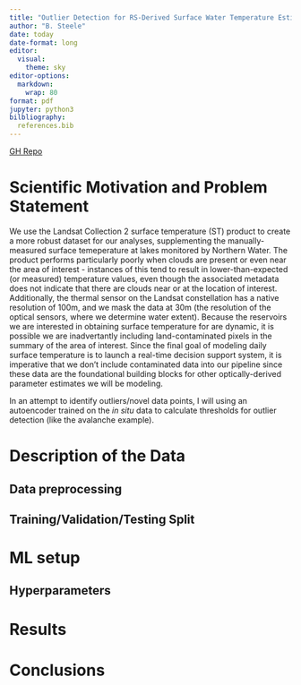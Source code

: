 ```yaml
---
title: "Outlier Detection for RS-Derived Surface Water Temperature Estimates"
author: "B. Steele"
date: today
date-format: long
editor: 
  visual:
    theme: sky
editor-options:
  markdown:
    wrap: 80
format: pdf
jupyter: python3
bilbliography:
  references.bib
---
```


[GH Repo](https://github.com/steeleb/ATS-ML-Fall2023)

# Scientific Motivation and Problem Statement

We use the Landsat Collection 2 surface temperature (ST) product to create a more robust dataset for our analyses, supplementing the manually-measured surface temeperature at lakes monitored by Northern Water. The product performs particularly poorly when clouds are present or even near the area of interest - instances of this tend to result in lower-than-expected (or measured) temperature values, even though the associated metadata does not indicate that there are clouds near or at the location of interest. Additionally, the thermal sensor on the Landsat constellation has a native resolution of 100m, and we mask the data at 30m (the resolution of the optical sensors, where we determine water extent). Because the reservoirs we are interested in obtaining surface temperature for are dynamic, it is possible we are inadvertantly including land-contaminated pixels in the summary of the area of interest. Since the final goal of modeling daily surface temperature is to launch a real-time decision support system, it is imperative that we don't include contaminated data into our pipeline since these data are the foundational building blocks for other optically-derived parameter estimates we will be modeling.

In an attempt to identify outliers/novel data points, I will using an autoencoder trained on the *in situ* data to calculate thresholds for outlier detection (like the avalanche example).

# Description of the Data

## Data preprocessing

## Training/Validation/Testing Split

# ML setup

## Hyperparameters

# Results

# Conclusions
